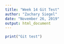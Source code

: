 ```yaml
---
title: "Week 14 Git Test"
author: "Zachary Siegel"
date: "November 26, 2019"
output: html_document
---
```


```r
print("Git test")
```